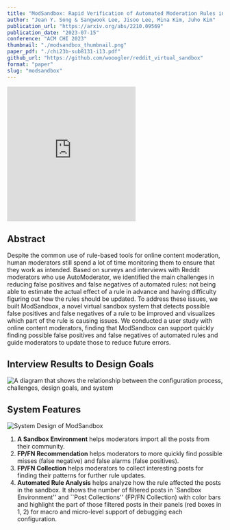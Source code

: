 ```yaml
---
title: "ModSandbox: Rapid Verification of Automated Moderation Rules in an Online Community"
author: "Jean Y. Song & Sangwook Lee, Jisoo Lee, Mina Kim, Juho Kim"
publication_url: "https://arxiv.org/abs/2210.09569"
publication_date: "2023-07-15"
conference: "ACM CHI 2023"
thumbnail: "./modsandbox_thumbnail.png"
paper_pdf: "./chi23b-sub8131-i13.pdf"
github_url: "https://github.com/wooogler/reddit_virtual_sandbox"
format: "paper"
slug: "modsandbox"
---
```


<iframe
  height='315'
  src='https://www.youtube.com/embed/7NGrx35mDXY'
  title='ModSandbox Presentation Video'
  frameborder='0'
  allow='accelerometer; autoplay; clipboard-write; encrypted-media; gyroscope; picture-in-picture'
  allowfullscreen
  className='w-full'
></iframe>

## Abstract

Despite the common use of rule-based tools for online content moderation,
human moderators still spend a lot of time monitoring them to ensure that they work as intended.
Based on surveys and interviews with Reddit moderators who use AutoModerator,
we identified the main challenges in reducing false positives and false negatives of automated rules:
not being able to estimate the actual effect of a rule in advance and having difficulty figuring out how the rules should be updated.
To address these issues, we built ModSandbox,
a novel virtual sandbox system that detects possible false positives and false negatives of a rule to be improved and visualizes which part of the rule is causing issues.
We conducted a user study with online content moderators,
finding that ModSandbox can support quickly finding possible false positives and false negatives of automated rules and guide moderators to update those to reduce future errors.

## Interview Results to Design Goals

![A diagram that shows the relationship between the configuration process, challenges, design goals, and system](./system_design.png)

## System Features

![System Design of ModSandbox](./system.png)

1. **A Sandbox Environment** helps moderators import all the posts from their community.
2. **FP/FN Recommendation** helps moderators to more quickly find possible misses (false negative) and false alarms (false positives).
3. **FP/FN Collection** helps moderators to collect interesting posts for finding their patterns for further rule updates.
4. **Automated Rule Analysis** helps analyze how the rule affected the posts in the sandbox. It shows the number of filtered posts in `Sandbox Environment'' and ``Post Collections'' (FP/FN Collection) with color bars and highlight the part of those filtered posts in their panels (red boxes in 1, 2) for macro and micro-level support of debugging each configuration.
